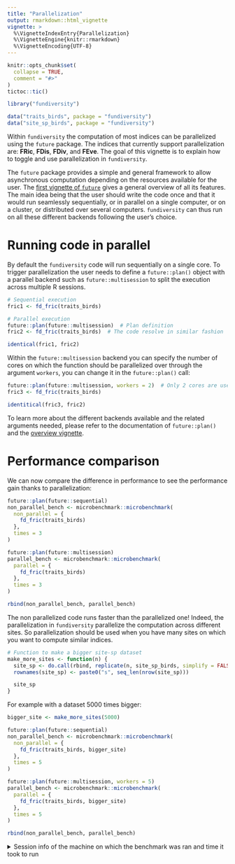 ```yaml
---
title: "Parallelization"
output: rmarkdown::html_vignette
vignette: >
  %\VignetteIndexEntry{Parallelization}
  %\VignetteEngine{knitr::rmarkdown}
  %\VignetteEncoding{UTF-8}
---
```


```r
knitr::opts_chunk$set(
  collapse = TRUE,
  comment = "#>"
)
tictoc::tic()
```

```r
library("fundiversity")

data("traits_birds", package = "fundiversity")
data("site_sp_birds", package = "fundiversity")
```

Within `fundiversity` the computation of most indices can be parallelized using the `future` package. The indices that currently support parallelization are: **FRic**, **FDis**, **FDiv**, and **FEve**. The goal of this vignette is to explain how to toggle and use parallelization in `fundiversity`.

The `future` package provides a simple and general framework to allow asynchronous computation depending on the resources available for the user. The [first vignette of `future`](https://cran.r-project.org/web/packages/future/vignettes/future-1-overview.html) gives a general overview of all its features. The main idea being that the user should write the code once and that it would run seamlessly sequentially, or in parallel on a single computer, or on a cluster, or distributed over several computers. `fundiversity` can thus run on all these different backends following the user's choice.


# Running code in parallel

By default the `fundiversity` code will run sequentially on a single core. To trigger parallelization the user needs to define a `future::plan()` object with a parallel backend such as `future::multisession` to split the execution across multiple R sessions.

```r
# Sequential execution
fric1 <- fd_fric(traits_birds)

# Parallel execution
future::plan(future::multisession)  # Plan definition
fric2 <- fd_fric(traits_birds)  # The code resolve in similar fashion

identical(fric1, fric2)
```

Within the `future::multisession` backend you can specify the number of cores on which the function should be parallelized over through the argument `workers`, you can change it in the `future::plan()` call:

```r
future::plan(future::multisession, workers = 2)  # Only 2 cores are used
fric3 <- fd_fric(traits_birds)

identitical(fric3, fric2)
```

To learn more about the different backends available and the related arguments needed, please refer to the documentation of `future::plan()` and the [overview vignette](https://cran.r-project.org/web/packages/future/vignettes/future-1-overview.html).


# Performance comparison

We can now compare the difference in performance to see the performance gain thanks to parallelization:

```r
future::plan(future::sequential)
non_parallel_bench <- microbenchmark::microbenchmark(
  non_parallel = {
    fd_fric(traits_birds)
  },
  times = 3
)

future::plan(future::multisession)
parallel_bench <- microbenchmark::microbenchmark(
  parallel = {
    fd_fric(traits_birds)
  },
  times = 3
)

rbind(non_parallel_bench, parallel_bench)
```

The non parallelized code runs faster than the parallelized one! Indeed, the parallelization in `fundiversity` parallelize the computation across different sites. So parallelization should be used when you have many sites on which you want to compute similar indices.

```r
# Function to make a bigger site-sp dataset
make_more_sites <- function(n) {
  site_sp <- do.call(rbind, replicate(n, site_sp_birds, simplify = FALSE))
  rownames(site_sp) <- paste0("s", seq_len(nrow(site_sp)))

  site_sp
}
```

For example with a dataset 5000 times bigger:

```r
bigger_site <- make_more_sites(5000)

future::plan(future::sequential)
non_parallel_bench <- microbenchmark::microbenchmark(
  non_parallel = {
    fd_fric(traits_birds, bigger_site)
  },
  times = 5
)

future::plan(future::multisession, workers = 5)
parallel_bench <- microbenchmark::microbenchmark(
  parallel = {
    fd_fric(traits_birds, bigger_site)
  },
  times = 5
)

rbind(non_parallel_bench, parallel_bench)
```

<details>
<summary>Session info of the machine on which the benchmark was ran and time it took to run</summary>

```r
tictoc::toc(func.toc = function(x, y, msg) tictoc::toc.outmsg(x, y, paste0(msg, " seconds needed to generate this document")))
sessioninfo::session_info()
```

</details>
